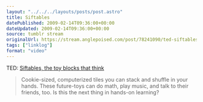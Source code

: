 ```yaml
---
layout: "../../../layouts/posts/post.astro"
title: Siftables
datePublished: 2009-02-14T09:36:00+00:00
dateUpdated: 2009-02-14T09:36:00+00:00
source: tumblr stream
originalUrl: https://stream.anglepoised.com/post/78241090/ted-siftables-the-toy-blocks-that-think
tags: ["linklog"]
format: "video"
---
```



<YouTube id="https://www.youtube.com/watch?v=JP0w9lZoLwU" />

TED: [Siftables, the toy blocks that think][1]

> Cookie-sized, computerized tiles you can stack and shuffle in your hands. These future-toys can do math, play music, and talk to their friends, too. Is this the next thing in hands-on learning?

[1]: https://www.youtube.com/watch?v=JP0w9lZoLwU
